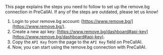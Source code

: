 
<Info>
    This page explains the steps you need to follow to set up the remove.bg
    connection in PreCallAI. If any of the steps are outdated, please let us know!
</Info>

1. Login to your remove.bg account: [https://www.remove.bg/](https://www.remove.bg/).
2. Create a new api key: [https://www.remove.bg/dashboard#api-key](https://www.remove.bg/dashboard#api-key).
3. Copy the `API Key` from the page to the `API Key` field on PreCallAI.
4. Now, you can start using the remove.bg connection with PreCallAI.
